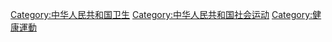 {{Catmore}}

[[Category:中华人民共和国卫生|Category:中华人民共和国卫生]]
[[Category:中华人民共和国社会运动|Category:中华人民共和国社会运动]]
[[Category:健康運動|Category:健康運動]]